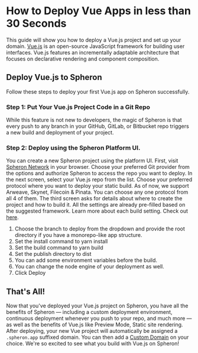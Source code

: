 
# How to Deploy Vue Apps in less than 30 Seconds

This guide will show you how to deploy a Vue.js project and set up your domain.
[Vue.js](https://v3.vuejs.org/guide/introduction.html) is an open-source JavaScript framework for building user interfaces. Vue.js features an incrementally adaptable architecture that focuses on declarative rendering and component composition.

## Deploy Vue.js to Spheron

Follow these steps to deploy your first Vue.js app on Spheron successfully.

### Step 1: Put Your Vue.js Project Code in a Git Repo

While this feature is not new to developers, the magic of Spheron is that every push to any branch in your GitHub, GitLab, or Bitbucket repo triggers a new build and deployment of your project.

### Step 2: Deploy using the Spheron Platform UI.

You can create a new Spheron project using the platform UI. First, visit [Spheron Network](https://app.spheron.network/) in your browser.
Choose your preferred Git provider from the options and authorize Spheron to access the repo you want to deploy.
In the next screen, select your Vue.js repo from the list.
Choose your preferred protocol where you want to deploy your static build. As of now, we support Arweave, Skynet, Filecoin & Pinata. You can choose any one protocol from all 4 of them.
The third screen asks for details about where to create the project and how to build it. All the settings are already pre-filled based on the suggested framework. Learn more about each build setting. Check out [here](https://docs.spheron.network/deployments/get-started#configuring-the-deployment).

1. Choose the branch to deploy from the dropdown and provide the root directory if you have a monorepo-like app structure.
2. Set the install command to yarn install
3. Set the build command to yarn build
4. Set the publish directory to dist
5. You can add some environment variables before the build.
6. You can change the node engine of your deployment as well.
7. Click Deploy

## That's All!

Now that you've deployed your Vue.js project on Spheron, you have all the benefits of Spheron — including a custom deployment environment, continuous deployment whenever you push to your repo, and much more — as well as the benefits of Vue.js like Preview Mode, Static site rendering.
After deploying, your new Vue project will automatically be assigned a `.spheron.app` suffixed domain. You can then add a [Custom Domain](https://docs.spheron.network/domain-and-https/centralized-domain/attach-domain) on your choice.
We're so excited to see what you build with Vue.js on Spheron!

<Navigation name="Deploy Vue App" />
